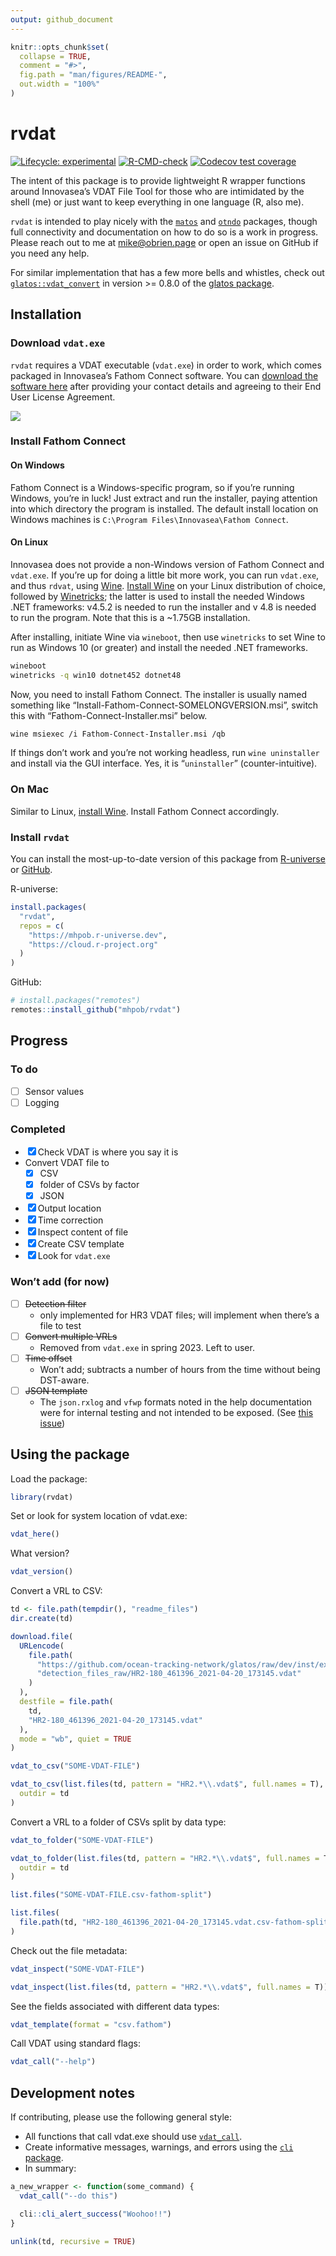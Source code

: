 ```yaml
---
output: github_document
---
```


<!-- README.md is  generated from README.Rmd. Please edit that file -->

```r
knitr::opts_chunk$set(
  collapse = TRUE,
  comment = "#>",
  fig.path = "man/figures/README-",
  out.width = "100%"
)
```

# rvdat

<!-- badges: start -->
[![Lifecycle: experimental](https://img.shields.io/badge/lifecycle-experimental-orange.svg)](https://lifecycle.r-lib.org/articles/stages.html#experimental)
[![R-CMD-check](https://github.com/mhpob/rvdat/actions/workflows/R-CMD-check.yaml/badge.svg)](https://github.com/mhpob/rvdat/actions/workflows/R-CMD-check.yaml)
[![Codecov test coverage](https://codecov.io/gh/mhpob/rvdat/branch/main/graph/badge.svg)](https://app.codecov.io/gh/mhpob/rvdat?branch=main)
<!-- badges: end -->

The intent of this package is to provide lightweight R wrapper functions around Innovasea's VDAT File Tool for those who are intimidated by the shell (me) or just want to keep everything in one language (R, also me).

`rvdat` is intended to play nicely with the [`matos`](https://matos.obrien.page) and [`otndo`](https://otndo.obrien.page) packages, though full connectivity and documentation on how to do so is a work in progress. Please reach out to me at [mike@obrien.page](mailto:mike@obrien.page) or open an issue on GitHub if you need any help.

For similar implementation that has a few more bells and whistles, check out [`glatos::vdat_convert`](https://github.com/ocean-tracking-network/glatos/blob/dev/R/util-vdat.r) in version >= 0.8.0 of the [glatos package](https://github.com/ocean-tracking-network/glatos).


## Installation

### Download `vdat.exe`

`rvdat` requires a VDAT executable (`vdat.exe`) in order to work, which comes packaged in Innovasea's Fathom Connect software. You can [download the software here](https://support.fishtracking.innovasea.com/s/downloads) after providing your contact details and agreeing to their End User License Agreement.

![](man/figures/README-fathom_connect_download.png)

### Install Fathom Connect
#### On Windows

Fathom Connect is a Windows-specific program, so if you're running Windows, you're in luck! Just extract and run the installer, paying attention into which directory the program is installed. The default install location on Windows machines is `C:\Program Files\Innovasea\Fathom Connect`.

#### On Linux

Innovasea does not provide a non-Windows version of Fathom Connect and `vdat.exe`. If you're up for doing a little bit more work, you can run `vdat.exe`, and thus `rdvat`, using [Wine](https://www.winehq.org). [Install Wine](https://gitlab.winehq.org/wine/wine/-/wikis/Download) on your Linux distribution of choice, followed by [Winetricks](https://github.com/Winetricks/winetricks); the latter is used to install the needed Windows .NET frameworks: v4.5.2 is needed to run the installer and v 4.8 is needed to run the program. Note that this is a ~1.75GB installation.

After installing, initiate Wine via `wineboot`, then use `winetricks` to set Wine to run as Windows 10 (or greater) and install the needed .NET frameworks.

```bash
wineboot
winetricks -q win10 dotnet452 dotnet48
```

Now, you need to install Fathom Connect. The installer is usually named something like "Install-Fathom-Connect-SOMELONGVERSION.msi", switch this with "Fathom-Connect-Installer.msi" below.

```bash
wine msiexec /i Fathom-Connect-Installer.msi /qb
```
If things don't work and you're not working headless, run `wine uninstaller` and install via the GUI interface. Yes, it is "`uninstaller`" (counter-intuitive).

### On Mac

Similar to Linux, [install Wine](https://gitlab.winehq.org/wine/wine/-/wikis/MacOS). Install Fathom Connect accordingly.

### Install `rvdat`

You can install the most-up-to-date version of this package from [R-universe](https://mhpob.r-universe.dev/rvdat) or [GitHub](https://github.com/mhpob/rvdat).

R-universe:
```r
install.packages(
  "rvdat",
  repos = c(
    "https://mhpob.r-universe.dev",
    "https://cloud.r-project.org"
  )
)
```

GitHub:
```r
# install.packages("remotes")
remotes::install_github("mhpob/rvdat")
```

## Progress
### To do

-   [ ] Sensor values
-   [ ] Logging

### Completed

-   [X] Check VDAT is where you say it is
-   Convert VDAT file to
    -   [X] CSV
    -   [X] folder of CSVs by factor
    -   [X] JSON
-   [X] Output location
-   [X] Time correction
-   [X] Inspect content of file
-   [X] Create CSV template
-   [X] Look for `vdat.exe`

### Won't add (for now)

-   [ ] ~~Detection filter~~
    -   only implemented for HR3 VDAT files; will implement when there's a file to test
-   [ ] ~~Convert multiple VRLs~~
    -   Removed from `vdat.exe` in spring 2023. Left to user.
-   [ ] ~~Time offset~~
    -   Won't add; subtracts a number of hours from the time without being DST-aware.
-   [ ] ~~JSON template~~
    -   The `json.rxlog` and `vfwp` formats noted in the help documentation were for internal testing and not intended to be exposed. (See [this issue](https://github.com/mhpob/rvdat/issues/15#issuecomment-2214421397))


## Using the package

Load the package:
```r
library(rvdat)
```

Set or look for system location of vdat.exe:
```r
vdat_here()
```

What version?
```r
vdat_version()
```

Convert a VRL to CSV:
```r
td <- file.path(tempdir(), "readme_files")
dir.create(td)

download.file(
  URLencode(
    file.path(
      "https://github.com/ocean-tracking-network/glatos/raw/dev/inst/extdata",
      "detection_files_raw/HR2-180_461396_2021-04-20_173145.vdat"
    )
  ),
  destfile = file.path(
    td,
    "HR2-180_461396_2021-04-20_173145.vdat"
  ),
  mode = "wb", quiet = TRUE
)
```

```r
vdat_to_csv("SOME-VDAT-FILE")

vdat_to_csv(list.files(td, pattern = "HR2.*\\.vdat$", full.names = T),
  outdir = td
)
```

Convert a VRL to a folder of CSVs split by data type:
```r
vdat_to_folder("SOME-VDAT-FILE")

vdat_to_folder(list.files(td, pattern = "HR2.*\\.vdat$", full.names = T),
  outdir = td
)

list.files("SOME-VDAT-FILE.csv-fathom-split")

list.files(
  file.path(td, "HR2-180_461396_2021-04-20_173145.vdat.csv-fathom-split")
)
```

Check out the file metadata:

```r
vdat_inspect("SOME-VDAT-FILE")

vdat_inspect(list.files(td, pattern = "HR2.*\\.vdat$", full.names = T))
```

See the fields associated with different data types:

```r
vdat_template(format = "csv.fathom")
```


Call VDAT using standard flags:
```r
vdat_call("--help")
```


## Development notes
If contributing, please use the following general style:

-   All functions that call vdat.exe should use [`vdat_call`](https://rvdat.obrien.page/reference/vdat_call.html).
-   Create informative messages, warnings, and errors using the [`cli` package](https://cli.r-lib.org/).
-   In summary:

```r
a_new_wrapper <- function(some_command) {
  vdat_call("--do this")

  cli::cli_alert_success("Woohoo!!")
}
```


```r
unlink(td, recursive = TRUE)
```

